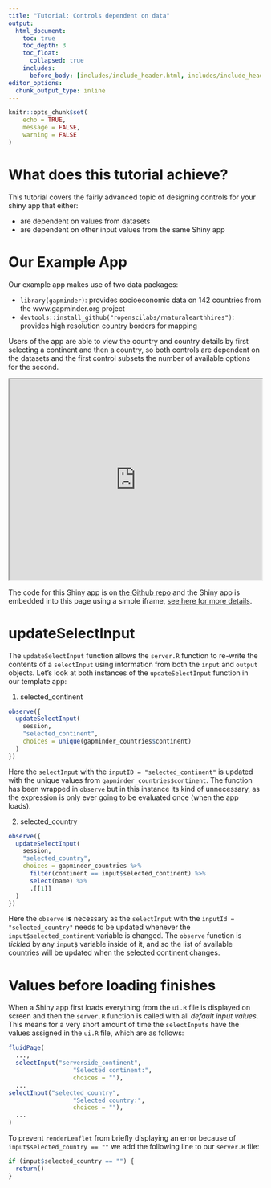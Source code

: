 ```yaml
---
title: "Tutorial: Controls dependent on data"
output:
  html_document:
    toc: true
    toc_depth: 3
    toc_float:
      collapsed: true
    includes:
      before_body: [includes/include_header.html, includes/include_header_navpage.html]
editor_options: 
  chunk_output_type: inline
---
```


```r
knitr::opts_chunk$set(
	echo = TRUE,
	message = FALSE,
	warning = FALSE
)
```

# What does this tutorial achieve?

This tutorial covers the fairly advanced topic of designing controls for your shiny app that either:

- are dependent on values from datasets
- are dependent on other input values from the same Shiny app

# Our Example App

Our example app makes use of two data packages:

- `library(gapminder)`: provides socioeconomic data on 142 countries from the www.gapminder.org project
- `devtools::install_github("ropenscilabs/rnaturalearthhires")`: provides high resolution country borders for mapping

Users of the app are able to view the country and country details by first selecting a continent and then a country, so both controls are dependent on the datasets and the first control subsets the number of available options for the second.

<iframe src="https://trainingidn.shinyapps.io/oxShef_shiny_tutorials_controls-depedendent-on-data/" width="100%" height="400px"></iframe>

The code for this Shiny app is on [the Github repo](https://github.com/OxShef/oxshef_shiny/tree/master/tutorial-apps/controls-depedendent-on-data) and the Shiny app is embedded into this page using a simple iframe, [see here for more details](deploy_shinyapps-io.html). 

# updateSelectInput

The `updateSelectInput` function allows the `server.R` function to re-write the contents of a `selectInput` using information from both the `input` and `output` objects. Let's look at both instances of the `updateSelectInput` function in our template app:

1. selected_continent

```r
observe({
  updateSelectInput(
    session,
    "selected_continent",
    choices = unique(gapminder_countries$continent)
  )
})
```

Here the `selectInput` with the `inputID = "selected_continent"` is updated with the unique values from `gapminder_countries$continent`. The function has been wrapped in `observe` but in this instance its kind of unnecessary, as the expression is only ever going to be evaluated once (when the app loads).

2. selected_country

```r
observe({
  updateSelectInput(
    session,
    "selected_country",
    choices = gapminder_countries %>%
      filter(continent == input$selected_continent) %>%
      select(name) %>%
      .[[1]]
  )
})
```

Here the `observe` **is** necessary as the `selectInput` with the `inputId = "selected_country"` needs to be updated whenever the `input$selected_continent` variable is changed. The `observe` function is *tickled* by any `input$` variable inside of it, and so the list of available countries will be updated when the selected continent changes.

# Values before loading finishes

When a Shiny app first loads everything from the `ui.R` file is displayed on screen and then the `server.R` function is called with all *default input values*. This means for a very short amount of time the `selectInputs` have the values assigned in the `ui.R` file, which are as follows:

```r
fluidPage(
  ...,
  selectInput("serverside_continent",
                  "Selected continent:",
                  choices = ""),
  ...
selectInput("selected_country",
                  "Selected country:",
                  choices = ""),
  ...
)
```

To prevent `renderLeaflet` from briefly displaying an error because of `input$selected_country == ""` we add the following line to our `server.R` file:

```r
if (input$selected_country == "") {
  return()
}
```

